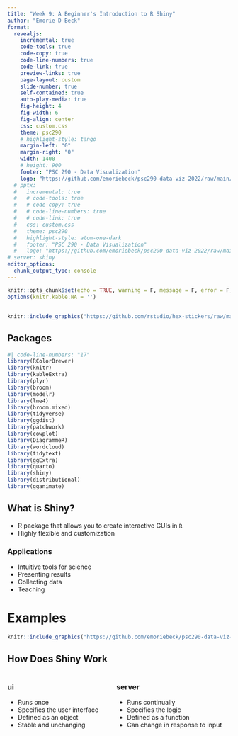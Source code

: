 ```yaml
---
title: "Week 9: A Beginner's Introduction to R Shiny"
author: "Emorie D Beck"
format: 
  revealjs:
    incremental: true
    code-tools: true
    code-copy: true
    code-line-numbers: true
    code-link: true
    preview-links: true
    page-layout: custom
    slide-number: true
    self-contained: true
    auto-play-media: true
    fig-height: 4
    fig-width: 6
    fig-align: center
    css: custom.css
    theme: psc290
    # highlight-style: tango
    margin-left: "0"
    margin-right: "0"
    width: 1400
    # height: 900
    footer: "PSC 290 - Data Visualization"
    logo: "https://github.com/emoriebeck/psc290-data-viz-2022/raw/main/01-week1-intro/02-code/02-images/ucdavis_logo_blue.png"
  # pptx:
  #   incremental: true
  #   # code-tools: true
  #   # code-copy: true
  #   # code-line-numbers: true
  #   # code-link: true
  #   css: custom.css
  #   theme: psc290
  #   highlight-style: atom-one-dark
  #   footer: "PSC 290 - Data Visualization"
  #   logo: "https://github.com/emoriebeck/psc290-data-viz-2022/raw/main/01-week1-intro/02-code/02-images/ucdavis_logo_blue.png"
# server: shiny
editor_options: 
  chunk_output_type: console
---
```



```r
knitr::opts_chunk$set(echo = TRUE, warning = F, message = F, error = F, out.width = "90%", fig.align="center")
options(knitr.kable.NA = '')
```

## 

```r
knitr::include_graphics("https://github.com/rstudio/hex-stickers/raw/main/PNG/shiny.png")
```


## Packages  

```r
#| code-line-numbers: "17"
library(RColorBrewer)
library(knitr)
library(kableExtra)
library(plyr)
library(broom)
library(modelr)
library(lme4)
library(broom.mixed)
library(tidyverse)
library(ggdist)
library(patchwork)
library(cowplot)
library(DiagrammeR)
library(wordcloud)
library(tidytext)
library(ggExtra)
library(quarto)
library(shiny)
library(distributional)
library(gganimate)
```

<!-- ## Custom Theme:  -->

<!-- ```{r} -->
<!-- my_theme <- function(){ -->
<!--   theme_classic() +  -->
<!--   theme( -->
<!--     legend.position = "bottom" -->
<!--     , legend.title = element_text(face = "bold", size = rel(1)) -->
<!--     , legend.text = element_text(face = "italic", size = rel(1)) -->
<!--     , axis.text = element_text(face = "bold", size = rel(1.1), color = "black") -->
<!--     , axis.title = element_text(face = "bold", size = rel(1.2)) -->
<!--     , plot.title = element_text(face = "bold", size = rel(1.2), hjust = .5) -->
<!--     , plot.subtitle = element_text(face = "italic", size = rel(1.2), hjust = .5) -->
<!--     , strip.text = element_text(face = "bold", size = rel(1.1), color = "white") -->
<!--     , strip.background = element_rect(fill = "black") -->
<!--     ) -->
<!-- } -->
<!-- ``` -->

## What is Shiny?  

* R package that allows you to create interactive GUIs in `R`
* Highly flexible and customization

### Applications  

* Intuitive tools for science
* Presenting results
* Collecting data
* Teaching

# Examples  

```r
knitr::include_graphics("https://github.com/emoriebeck/psc290-data-viz-2022/raw/main/09-week9-shiny/01-images/dist.gif")
```

## How Does Shiny Work  

::::{.columns}

:::{.column}

### ui

* Runs once
* Specifies the user interface
* Defined as an object
* Stable and unchanging

:::


:::{.column}

### server

* Runs continually
* Specifies the logic
* Defined as a function
* Can change in response to input


:::
::::
